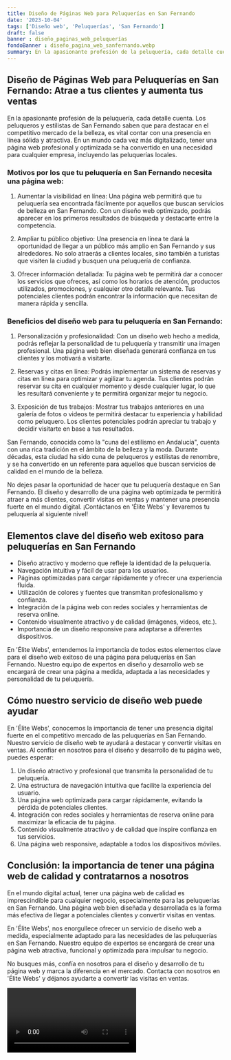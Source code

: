 ```yaml
---
title: Diseño de Páginas Web para Peluquerías en San Fernando
date: '2023-10-04'
tags: ['Diseño web', 'Peluquerías', 'San Fernando']
draft: false
banner : diseño_paginas_web_peluquerías
fondoBanner : diseño_pagina_web_sanfernando.webp
summary: En la apasionante profesión de la peluquería, cada detalle cuenta. Los peluqueros y estilistas de San Fernando saben que para destacar en el competitivo mercado de la belleza, es vital contar con una presencia en línea sólida y atractiva. En un mundo cada vez más digitalizado, tener una página web profesional y optimizada se ha convertido en una necesidad para cualquier empresa, incluyendo las peluquerías locales.
---
```


## Diseño de Páginas Web para Peluquerías en San Fernando: Atrae a tus clientes y aumenta tus ventas

En la apasionante profesión de la peluquería, cada detalle cuenta. Los peluqueros y estilistas de San Fernando saben que para destacar en el competitivo mercado de la belleza, es vital contar con una presencia en línea sólida y atractiva. En un mundo cada vez más digitalizado, tener una página web profesional y optimizada se ha convertido en una necesidad para cualquier empresa, incluyendo las peluquerías locales.

### Motivos por los que tu peluquería en San Fernando necesita una página web:

1. Aumentar la visibilidad en línea: Una página web permitirá que tu peluquería sea encontrada fácilmente por aquellos que buscan servicios de belleza en San Fernando. Con un diseño web optimizado, podrás aparecer en los primeros resultados de búsqueda y destacarte entre la competencia.

2. Ampliar tu público objetivo: Una presencia en línea te dará la oportunidad de llegar a un público más amplio en San Fernando y sus alrededores. No solo atraerás a clientes locales, sino también a turistas que visiten la ciudad y busquen una peluquería de confianza.

3. Ofrecer información detallada: Tu página web te permitirá dar a conocer los servicios que ofreces, así como los horarios de atención, productos utilizados, promociones, y cualquier otro detalle relevante. Tus potenciales clientes podrán encontrar la información que necesitan de manera rápida y sencilla.

### Beneficios del diseño web para tu peluquería en San Fernando:

1. Personalización y profesionalidad: Con un diseño web hecho a medida, podrás reflejar la personalidad de tu peluquería y transmitir una imagen profesional. Una página web bien diseñada generará confianza en tus clientes y los motivará a visitarte.

2. Reservas y citas en línea: Podrás implementar un sistema de reservas y citas en línea para optimizar y agilizar tu agenda. Tus clientes podrán reservar su cita en cualquier momento y desde cualquier lugar, lo que les resultará conveniente y te permitirá organizar mejor tu negocio.

3. Exposición de tus trabajos: Mostrar tus trabajos anteriores en una galería de fotos o videos te permitirá destacar tu experiencia y habilidad como peluquero. Los clientes potenciales podrán apreciar tu trabajo y decidir visitarte en base a tus resultados.

San Fernando, conocida como la "cuna del estilismo en Andalucía", cuenta con una rica tradición en el ámbito de la belleza y la moda. Durante décadas, esta ciudad ha sido cuna de peluqueros y estilistas de renombre, y se ha convertido en un referente para aquellos que buscan servicios de calidad en el mundo de la belleza.

No dejes pasar la oportunidad de hacer que tu peluquería destaque en San Fernando. El diseño y desarrollo de una página web optimizada te permitirá atraer a más clientes, convertir visitas en ventas y mantener una presencia fuerte en el mundo digital. ¡Contáctanos en 'Élite Webs' y llevaremos tu peluquería al siguiente nivel!

<GifSeo />

<Cta />

## Elementos clave del diseño web exitoso para peluquerías en San Fernando

- Diseño atractivo y moderno que refleje la identidad de la peluquería.
- Navegación intuitiva y fácil de usar para los usuarios.
- Páginas optimizadas para cargar rápidamente y ofrecer una experiencia fluida.
- Utilización de colores y fuentes que transmitan profesionalismo y confianza.
- Integración de la página web con redes sociales y herramientas de reserva online.
- Contenido visualmente atractivo y de calidad (imágenes, videos, etc.).
- Importancia de un diseño responsive para adaptarse a diferentes dispositivos.

En 'Élite Webs', entendemos la importancia de todos estos elementos clave para el diseño web exitoso de una página para peluquerías en San Fernando. Nuestro equipo de expertos en diseño y desarrollo web se encargará de crear una página a medida, adaptada a las necesidades y personalidad de tu peluquería.

## Cómo nuestro servicio de diseño web puede ayudar

En 'Élite Webs', conocemos la importancia de tener una presencia digital fuerte en el competitivo mercado de las peluquerías en San Fernando. Nuestro servicio de diseño web te ayudará a destacar y convertir visitas en ventas. Al confiar en nosotros para el diseño y desarrollo de tu página web, puedes esperar:

1. Un diseño atractivo y profesional que transmita la personalidad de tu peluquería.
2. Una estructura de navegación intuitiva que facilite la experiencia del usuario.
3. Una página web optimizada para cargar rápidamente, evitando la pérdida de potenciales clientes.
4. Integración con redes sociales y herramientas de reserva online para maximizar la eficacia de tu página.
5. Contenido visualmente atractivo y de calidad que inspire confianza en tus servicios.
6. Una página web responsive, adaptable a todos los dispositivos móviles.

## Conclusión: la importancia de tener una página web de calidad y contratarnos a nosotros

En el mundo digital actual, tener una página web de calidad es imprescindible para cualquier negocio, especialmente para las peluquerías en San Fernando. Una página web bien diseñada y desarrollada es la forma más efectiva de llegar a potenciales clientes y convertir visitas en ventas.

En 'Élite Webs', nos enorgullece ofrecer un servicio de diseño web a medida, especialmente adaptado para las necesidades de las peluquerías en San Fernando. Nuestro equipo de expertos se encargará de crear una página web atractiva, funcional y optimizada para impulsar tu negocio.

No busques más, confía en nosotros para el diseño y desarrollo de tu página web y marca la diferencia en el mercado. Contacta con nosotros en 'Élite Webs' y déjanos ayudarte a convertir las visitas en ventas.

<Video />

<CtaBot job='Peluquerías' city='San Fernando'/>

<Gmaps query='San Fernando+españa+maps' />